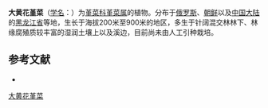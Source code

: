 {{Speciesbox
| name = 大黄花堇菜
| status = 
| status_system = 
| image =
| genus = Viola
| species =  muehldorfii
| authority = Kiss.
}}

'''大黄花堇菜'''（[[学名|学名]]：{{lang|la|''Viola muehldorfii''}}）为[[堇菜科|堇菜科]][[堇菜属|堇菜属]]的植物。分布于[[俄罗斯|俄罗斯]]、[[朝鲜|朝鲜]]以及[[中国大陆|中国大陆]]的[[黑龙江省|黑龙江省]]等地，生长于海拔200米至900米的地区，多生于针阔混交林林下、林缘腐殖质较丰富的湿润土壤上以及溪边，目前尚未由人工引种栽培。

== 参考文献 ==
<div class="references-small">
* {{cite web| url =http://www.bioinfo.cn/db05/KmzwSpecies.php?action=view&id=23039| title =大黄花堇菜| work =《中国高等植物数据库全库》| publisher =中国科学院微生物研究所| author =昆明植物研究所| accessdate =2009-02-25| deadurl =yes| archiveurl =https://web.archive.org/web/20160305023436/http://www.bioinfo.cn/db05/KmzwSpecies.php?action=view&id=23039| archivedate =2016-03-05}}
</div>
{{Taxonbar|from=Q10938696}}

[[Category:堇菜属|大黄花堇菜]]


{{植物小作品}}